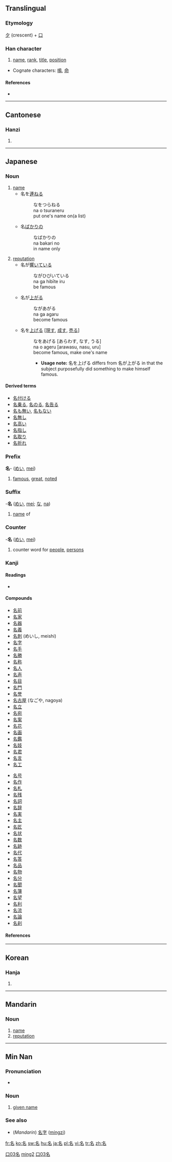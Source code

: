 ==Translingual==

===Etymology===
[[夕]] (crescent) + [[口]]

===Han character===
{{Han char|rn=30|rad=口|as=03|sn=6|four=2760<sub>0</sub>|canj=弓戈口 (NIR)|ids=⿱[[夕]][[口]]}}

# [[name]], [[rank]], [[title]], [[position]]

* Cognate characters: [[鳴]], [[命]]

====References====
* {{Han ref|kx=0175.090|dkj=03297|dj=0391.020|hdz=10582.060|uh=540D|ud=21517|bh=A657|bd=42583}}

----

==Cantonese==

===Hanzi===
{{yue-hanzi|jyut=|y=ming4}}

# {{defn|Cantonese}}

----

==Japanese==

===Noun===
{{ja-noun|k|hira=な|rom=na}}

# [[name]]
#* 名を[[連ねる]]
#*: なをつらねる
#*: na o tsuraneru
#*: put one's name on(a list)
#* 名[[ばかり]]の
#*: なばかりの
#*: na bakari no
#*: in name only
# [[reputation]]
#* 名が[[響く|響いて]]いる
#*: ながひびいている
#*: na ga hibīte iru
#*: be famous
#* 名が[[上がる]]
#*: ながあがる
#*: na ga agaru
#*: become famous
#* 名を[[上げる]] <nowiki>[</nowiki>[[現す]], [[成す]], [[売る]]<nowiki>]</nowiki>
#*: なをあげる [あらわす, なす, うる]
#*: na o ageru [arawasu, nasu, uru]
#*: become famous, make one's name
#*:* '''Usage note:''' 名を上げる differs from 名が上がる in that the subject purposefully did something to make himself famous.

====Derived terms====
* [[名付ける]]
* [[名乗る]], [[名のる]], [[名告る]]
* [[名も無い]], [[名もない]]
* [[名無し]]
* [[名高い]]
* [[名指し]]
* [[名取り]]
* [[名折れ]]

===Prefix===
'''名'''- ([[めい]], [[mei]])

# [[famous]], [[great]], [[noted]]

===Suffix===
-'''名''' ([[めい]], [[mei]]; [[な]], [[na]])

# [[name]] of

===Counter===
-'''名''' ([[めい]], [[mei]])

# counter word for [[people]], [[persons]]

===Kanji===
{{ja-kanji|grade=1|rs=口03}}

====Readings====
* {{ja-readings|kanon=[[めい]] ([[mei]])|goon=[[みょう]] ([[myō]])|kun=[[な]] ([[na]]), [[なのる]] ([[nanoru]]), [[なづける]] ([[nazukeru]])|nadzuke=[[あきら]] (akira), [[かた]] (kata), [[な]] (na), [[なづく]] (nadzuku), [[もり]] (mori)}}

====Compounds====
{{top2}}
* [[名前]]
* [[名家]]
* [[名器]]
* [[名義]]
* [[名刺]] (めいし, meishi)
* [[名字]]
* [[名手]]
* [[名勝]]
* [[名称]]
* [[名人]]
* [[名声]]
* [[名目]]
* [[名門]]
* [[名誉]]
* [[名古屋]] (なごや, nagoya)
* [[名立]]
* [[名宛]]
* [[名案]]
* [[名花]]
* [[名画]]
* [[名鑑]]
* [[名妓]]
* [[名君]]
* [[名言]]
* [[名工]]
{{mid2}}
* [[名号]]
* [[名作]]
* [[名札]]
* [[名残]]
* [[名詞]]
* [[名辞]]
* [[名実]]
* [[名主]]
* [[名匠]]
* [[名状]]
* [[名数]]
* [[名跡]]
* [[名代]]
* [[名答]]
* [[名品]]
* [[名物]]
* [[名分]]
* [[名聞]]
* [[名簿]]
* [[名望]]
* [[名利]]
* [[名流]]
* [[名論]]
* [[名刹]]
{{bottom}}

====References====
{{ja-kref|a|4430|96BC|4C3E}}

----

==Korean==

===Hanja===
{{ko-hanja|hangeul=[[명]]|eumhun=이름|rv=myeong|mr=myŏng}}

# {{defn|Korean}}

[[Category:Grade 1 kanji|口03名]]

----

==Mandarin==

===Noun===
{{cmn-noun|ts|pin=míng|pint=ming2|rs=口03}}

# [[name]]
# [[reputation]]

[[Category:zh-cn:Elementary Mandarin|ming2]]
[[Category:zh-tw:Elementary Mandarin|口03名]]

----

==Min Nan==

===Pronunciation===
* {{IPA|[ mia˧˥ ]}}

===Noun===
{{nan-noun|ts|poj=miâ|pojt=mia5|rs=口03}}

# [[given name]]

===See also===
* (''Mandarin'') [[名字]] ([[míngzi]])

[[fr:名]]
[[ko:名]]
[[sw:名]]
[[hu:名]]
[[ja:名]]
[[pl:名]]
[[vi:名]]
[[tr:名]]
[[zh:名]]